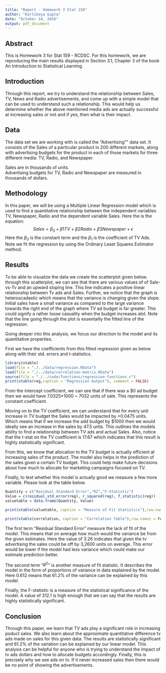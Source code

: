 ```yaml
---
title: "Report - Homework 3 Stat 159"
author: "Kartikeya Gupta"
date: "October 14, 2016"
output: pdf_document
---
```

## Abstract ##
This is Homework 3 for Stat 159 - RCDSC. For this homework, we are reproducing the main results displayed in Section 3.1, Chapter 3 of the book An Introduction to Statistical Learning.  

## Introduction ##
Through this report, we try to understand the relationship between Sales, TV, News and Radio advertisements, and come up with a simple model that can be used to understand such a relationship. This would help us determine whether the above mentioned media ads are actually successful at increasing sales or not and if yes, then what is their impact. 

## Data ##
The data set we are working with is called the "Advertising"" data set. It consists of the Sales of a particular product in 200 different markets, along with advertising budgets for the product in each of those markets for three different media: TV, Radio, and Newspaper.

Sales are in thousands of units.    
Advertising budgets for TV, Radio and Newspaper are measured in thousands of dollars.  

## Methodology ##
In this paper, we will be using a Multiple Linear Regression model which is used to find a quantitative relationship between the independent variables TV, Newspaper, Radio and the dependent variable Sales. Here the is the equation:
$$
Sales = \beta_0 + \beta1 TV + \beta2 Radio + \beta3 Newspaper + \epsilon
$$
Here the $\beta_0$ is the constant term and the $\beta_1$ is the coefficient of TV Ads.
Note we fit the regression by using the Ordinary Least Squares Estimator method.

## Results ##

To be able to visualize the data we create the scatterplot given below. through this scatterplot, we can see that there are various values of of Sale-vs-Tv and an upward sloping line. This line indicates a positive linear relationship between Tv ads and Sales. Further, we notice that the graph is heteroscadastic which means that the variance is changing given the slope. Initial sales have a small variance as compared to the large variance towards the right end of the graph where TV ad budget is far greater. This could signify a rather loose casuality when the budget increases alot. Note that the line going through the plot is essentailly the fitted line of the regression.

\begin{center}
\includegraphics[width=0.33\textwidth]{./../images/scatterplot-tv-sales.png}%
\includegraphics[width=0.33\textwidth]{./../images/scatterplot-radio-sales.png}%
\includegraphics[width=0.33\textwidth]{./../images/scatterplot-newspaper-sales.png}
\end{center}

Going deeper into this analysis, we focus our direction to the model and its quantitative properties. 

First we have the coefficients from this fitted regression given as below along with their std. errors and t-statistics.

```r
library(xtable)
load(file = "./../data/regression.RData")
load(file = "./../data/correlation-matrix.RData")
source(file = "./../code/functions/regression-functions.r")
print(xtable(reg,caption = "Regression Output"), comment = FALSE)
```

From the intercept coefficient, we can see that if there was a $0 ad budget then we would have 7.0325*1000 ~ 7032 units of sale. This represents the constant coefficient.

Moving on to the TV coefficient, we can understand that for every unit increase in TV budget the Sales would be impacted by +0.0475 units. Which means that if we increase the add budget by $1000 then we would ideally see an increase in the sales by 47.5 units. This outlines the models ability to find a relationship between TV ads and actual Sales. Also, notice that the t-stat on the TV coefficient is 17.67 which indicates that this result is highly statistically significant.

From this, we know that allocation to the TV budget is actually efficient at increasing sales of the product. The model also helps in the prediction of the sales given a certain TV budget. This could help make future decisions about how much to allocate for marketing campaigns focused on TV.

Finally, to test whether this model is actually good we measure a few more variable. Please look at the table below.

```r
Quantity = c("Residual Standard Error","R2","F-Statistic")
Value = c(residual_std_error(reg), r_squared(reg), f_statistic(reg))
valuetable = data.frame(Quantity, Value)

print(xtable(valuetable, caption = "Measure of Fit Statistics"),row.names = FALSE, comment = FALSE)
```


```r
print(xtable(correlation, caption = "Correlation Table"),row.names = FALSE, comment = FALSE)
```


The first term "Residual Standard Error" measure the lack of fit of the model. This means that on average how much would the variance be from the given estimates. Here the value of 3.26 indicates that given the tv advertising the sales could be off by 3,2600 units on average. This error would be lower if the model had less variance which could make our estimate prediction better.

The second term "$R^2$" is another measure of fit statistic. It describes the model in the form of proportions of variance in data explained by the model. Here 0.612 means that 61.2% of the variance can be explained by this model.

Finally, the F-statistic is a measure of the statistical significance of the model. A value of 312.1 is high enough that we can say that the results are highly statistically significant.

## Conclusion ##
 
Through this paper, we learn that TV ads play a significant role in increasing poduct sales. We also learn about the approximate quantitative difference tv ads made on sales for this given data. The results are statistically significant and 61.2% of the variation can be explained by our linear model. This analysis can be helpful for anyone who is trying to understand the impact of tv ads dollars and how to allocate budgets accordingly. Finally, this is precisely why we see ads on tv. If it never increased sales then there would be no point of showing the advertisements. 
